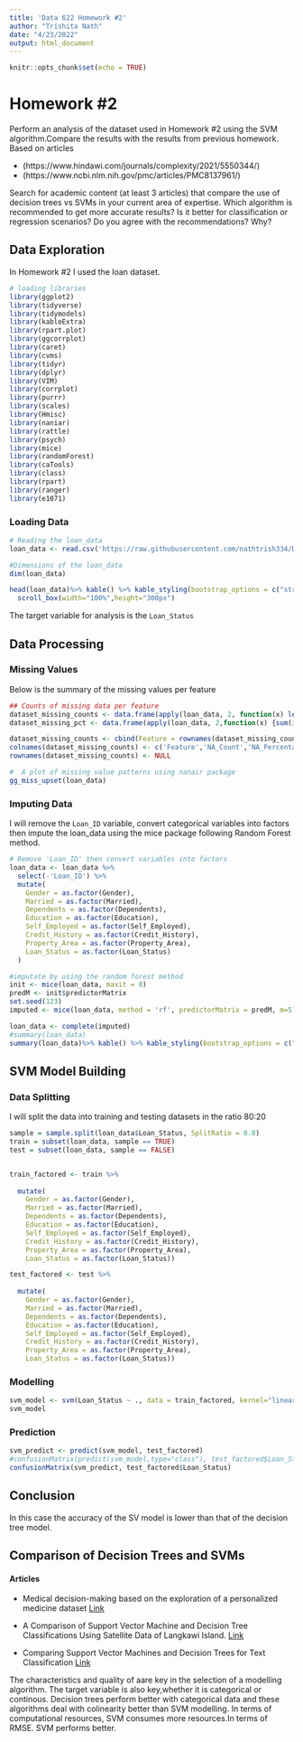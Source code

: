 ---
title: 'Data 622 Homework #2'
author: "Trishita Nath"
date: "4/23/2022"
output: html_document
---

```{r setup, include=FALSE}
knitr::opts_chunk$set(echo = TRUE)
```

# Homework #2

Perform an analysis of the dataset used in Homework #2 using the SVM algorithm.Compare the results with the results from previous homework.
Based on articles

* (https://www.hindawi.com/journals/complexity/2021/5550344/)
* (https://www.ncbi.nlm.nih.gov/pmc/articles/PMC8137961/)

Search for academic content (at least 3 articles) that compare the use of decision trees vs SVMs in your current area of expertise.
Which algorithm is recommended to get more accurate results? Is it better for classification or regression scenarios? Do you agree with the recommendations? Why?

## Data Exploration

In Homework #2 I used the loan dataset.


```{r, message = FALSE, warning = FALSE, echo=FALSE}
# loading libraries
library(ggplot2)
library(tidyverse)
library(tidymodels)
library(kableExtra)
library(rpart.plot)
library(ggcorrplot)
library(caret)
library(cvms)
library(tidyr)
library(dplyr)
library(VIM)
library(corrplot)
library(purrr)
library(scales)
library(Hmisc)
library(naniar)
library(rattle)
library(psych)
library(mice)
library(randomForest)
library(caTools)
library(class)
library(rpart)
library(ranger)
library(e1071)
```

### Loading Data

```{r, message=FALSE, warning=FALSE, echo=FALSE}
# Reading the loan_data
loan_data <- read.csv('https://raw.githubusercontent.com/nathtrish334/Data-622/main/Assignments/Assignment_02/loan_approval.csv', stringsAsFactors = FALSE)

#Dimensions of the loan_data
dim(loan_data)

head(loan_data)%>% kable() %>% kable_styling(bootstrap_options = c("striped", "hover", "condensed", "responsive")) %>% 
  scroll_box(width="100%",height="300px")
```

The target variable for analysis is the `Loan_Status`

## Data Processing

### Missing Values

Below is the summary of the missing values per feature

```{r, message=FALSE, warning=FALSE, echo=FALSE}
## Counts of missing data per feature
dataset_missing_counts <- data.frame(apply(loan_data, 2, function(x) length(which(is.na(x)))))
dataset_missing_pct <- data.frame(apply(loan_data, 2,function(x) {sum(is.na(x)) / length(x) * 100}))

dataset_missing_counts <- cbind(Feature = rownames(dataset_missing_counts), dataset_missing_counts, dataset_missing_pct)
colnames(dataset_missing_counts) <- c('Feature','NA_Count','NA_Percentage')
rownames(dataset_missing_counts) <- NULL

#  A plot of missing value patterns using nanair package
gg_miss_upset(loan_data)
```

### Imputing Data

I will remove the `Loan_ID` variable, convert categorical variables into factors then impute the loan_data using the mice package following Random Forest method.

```{r, message=FALSE, warning=FALSE, echo=FALSE}
# Remove 'Loan_ID' then convert variables into factors
loan_data <- loan_data %>%
  select(-'Loan_ID') %>%
  mutate(
    Gender = as.factor(Gender),
    Married = as.factor(Married),
    Dependents = as.factor(Dependents),
    Education = as.factor(Education),
    Self_Employed = as.factor(Self_Employed),
    Credit_History = as.factor(Credit_History),
    Property_Area = as.factor(Property_Area),
    Loan_Status = as.factor(Loan_Status)
  )

#imputate by using the random forest method
init <- mice(loan_data, maxit = 0)
predM <- init$predictorMatrix
set.seed(123)
imputed <- mice(loan_data, method = 'rf', predictorMatrix = predM, m=5)

loan_data <- complete(imputed)
#summary(loan_data)
summary(loan_data)%>% kable() %>% kable_styling(bootstrap_options = c("striped", "hover", "condensed", "responsive")) %>% scroll_box(width="100%",height="400px")

```

## SVM Model Building

### Data Splitting

I will split the data into training and testing datasets in the ratio 80:20

```{r, message=FALSE, warning=FALSE, echo=FALSE}
sample = sample.split(loan_data$Loan_Status, SplitRatio = 0.8)
train = subset(loan_data, sample == TRUE)
test = subset(loan_data, sample == FALSE)


train_factored <- train %>%
  
  mutate(
    Gender = as.factor(Gender),
    Married = as.factor(Married),
    Dependents = as.factor(Dependents),
    Education = as.factor(Education),
    Self_Employed = as.factor(Self_Employed),
    Credit_History = as.factor(Credit_History),
    Property_Area = as.factor(Property_Area),
    Loan_Status = as.factor(Loan_Status))

test_factored <- test %>%
  
  mutate(
    Gender = as.factor(Gender),
    Married = as.factor(Married),
    Dependents = as.factor(Dependents),
    Education = as.factor(Education),
    Self_Employed = as.factor(Self_Employed),
    Credit_History = as.factor(Credit_History),
    Property_Area = as.factor(Property_Area),
    Loan_Status = as.factor(Loan_Status))

```

### Modelling

```{r, message=FALSE, warning=FALSE, echo=FALSE}
svm_model <- svm(Loan_Status ~ ., data = train_factored, kernel="linear", scale=FALSE)
svm_model
```

### Prediction

```{r, message=FALSE, warning=FALSE, echo=FALSE}
svm_predict <- predict(svm_model, test_factored)
#confusionMatrix(predict(svm_model,type="class"), test_factored$Loan_Status)
confusionMatrix(svm_predict, test_factored$Loan_Status)
```

## Conclusion

In this case the accuracy of the SV model is lower than that of the decision tree model.

## Comparison of Decision Trees and SVMs

#### Articles

* Medical decision-making based on the exploration of a personalized medicine dataset
[Link](https://www.sciencedirect.com/science/article/pii/S2352914821000514)

* A Comparison of Support Vector Machine and Decision Tree Classifications Using Satellite Data of Langkawi Island. [Link](https://scialert.net/fulltext/?doi=itj.2009.64.70)

* Comparing Support Vector Machines and Decision Trees for Text Classification
[Link](https://www.codementor.io/blog/text-classification-6mmol0q8oj)

The characteristics and quality of aare key in the selection of a modelling algorithm. The target variable is also key,whether it is categorical or continous. Decision trees perform better with categorical data and these algorithms deal with colinearity better than SVM modelling. In terms of computational resources, SVM consumes more resources.In terms of RMSE. SVM performs better.